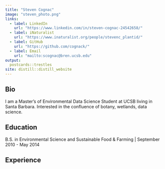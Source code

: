 ```yaml
---
title: "Steven Cognac"
image: "steven_photo.png"
links:
  - label: LinkedIn
    url: "https://www.linkedin.com/in/steven-cognac-24542658/"
  - label: iNaturalist
    url: "https://www.inaturalist.org/people/stevenc_plantid/"
  - label: GitHub
    url: "https://github.com/cognack/"
  - label: Email
    url: "mailto:scognac@bren.ucsb.edu"
output:
  postcards::trestles
site: distill::distill_website
---
```


## Bio

I am a Master's of Environmental Data Science Student at UCSB living in Santa Barbara.  Interested in the confluence of botany, wetlands, data science.

## Education

B.S. in Environmental Science and Sustainable Food & Farming | September 2010 - May 2014

## Experience


